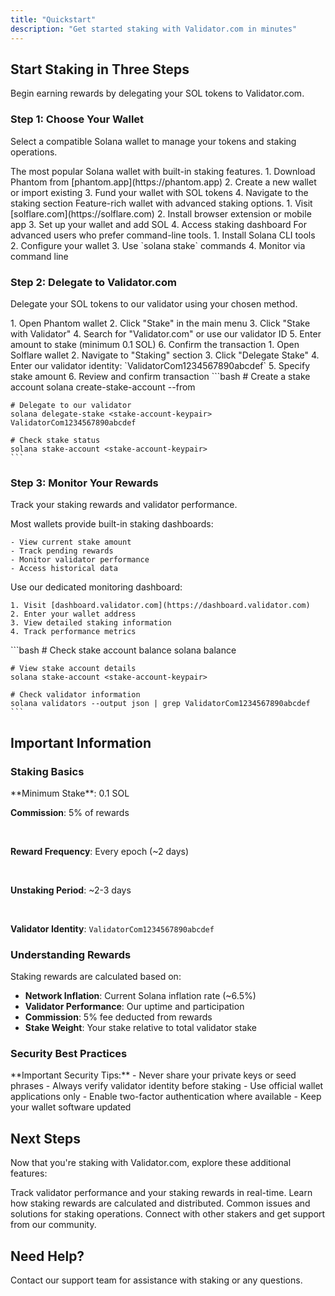 ```yaml
---
title: "Quickstart"
description: "Get started staking with Validator.com in minutes"
---
```


## Start Staking in Three Steps

Begin earning rewards by delegating your SOL tokens to Validator.com.

### Step 1: Choose Your Wallet

Select a compatible Solana wallet to manage your tokens and staking operations.

<AccordionGroup>
  <Accordion title="Phantom Wallet" icon="wallet">
    The most popular Solana wallet with built-in staking features. 1. Download Phantom from [phantom.app](https://phantom.app) 2. Create a new wallet or import existing 3. Fund your wallet with SOL tokens 4. Navigate to the staking section
  </Accordion>
  <Accordion title="Solflare Wallet" icon="wallet">
    Feature-rich wallet with advanced staking options. 1. Visit [solflare.com](https://solflare.com) 2. Install browser extension or mobile app 3. Set up your wallet and add SOL 4. Access staking dashboard
  </Accordion>
  <Accordion title="Command Line (CLI)" icon="wallet">
    For advanced users who prefer command-line tools. 1. Install Solana CLI tools 2. Configure your wallet 3. Use `solana stake` commands 4. Monitor via command line
  </Accordion>
</AccordionGroup>

### Step 2: Delegate to Validator.com

Delegate your SOL tokens to our validator using your chosen method.

<AccordionGroup>
  <Accordion title="Using Phantom Wallet" icon="hand-holding-dollar">
    1. Open Phantom wallet
    2. Click "Stake" in the main menu
    3. Click "Stake with Validator"
    4. Search for "Validator.com" or use our validator ID
    5. Enter amount to stake (minimum 0.1 SOL)
    6. Confirm the transaction
  </Accordion>
  <Accordion title="Using Solflare Wallet" icon="hand-holding-dollar">
    1. Open Solflare wallet
    2. Navigate to "Staking" section
    3. Click "Delegate Stake"
    4. Enter our validator identity: `ValidatorCom1234567890abcdef`
    5. Specify stake amount
    6. Review and confirm transaction
  </Accordion>
  <Accordion title="Using Solana CLI" icon="terminal">
    ```bash
    # Create a stake account
    solana create-stake-account --from <your-wallet> <stake-account-keypair>
    
    # Delegate to our validator
    solana delegate-stake <stake-account-keypair> ValidatorCom1234567890abcdef
    
    # Check stake status
    solana stake-account <stake-account-keypair>
    ```
  </Accordion>
</AccordionGroup>

### Step 3: Monitor Your Rewards

Track your staking rewards and validator performance.

<AccordionGroup>
  <Accordion title="Wallet Dashboard" icon="chart-bar">
    Most wallets provide built-in staking dashboards:

    - View current stake amount
    - Track pending rewards
    - Monitor validator performance
    - Access historical data
  </Accordion>
  <Accordion title="Validator.com Dashboard" icon="globe">
    Use our dedicated monitoring dashboard:

    1. Visit [dashboard.validator.com](https://dashboard.validator.com)
    2. Enter your wallet address
    3. View detailed staking information
    4. Track performance metrics
  </Accordion>
  <Accordion title="Command Line Monitoring" icon="terminal">
    ```bash
    # Check stake account balance
    solana balance <stake-account-keypair>
    
    # View stake account details
    solana stake-account <stake-account-keypair>
    
    # Check validator information
    solana validators --output json | grep ValidatorCom1234567890abcdef
    ```
  </Accordion>
</AccordionGroup>

## Important Information

### Staking Basics

<Info>
  **Minimum Stake**: 0.1 SOL

  <br />

  **Commission**: 5% of rewards

  <br />

  **Reward Frequency**: Every epoch (~2 days)

  <br />

  **Unstaking Period**: ~2-3 days

  <br />

  **Validator Identity**: `ValidatorCom1234567890abcdef`
</Info>

### Understanding Rewards

Staking rewards are calculated based on:

- **Network Inflation**: Current Solana inflation rate (~6.5%)
- **Validator Performance**: Our uptime and participation
- **Commission**: 5% fee deducted from rewards
- **Stake Weight**: Your stake relative to total validator stake

### Security Best Practices

<Warning>
  **Important Security Tips:** - Never share your private keys or seed phrases - Always verify validator identity before staking - Use official wallet applications only - Enable two-factor authentication where available - Keep your wallet software updated
</Warning>

## Next Steps

Now that you're staking with Validator.com, explore these additional features:

<CardGroup cols={2}>
  <Card title="Monitor Performance" icon="chart-line" href="/monitoring/dashboard">
    Track validator performance and your staking rewards in real-time.
  </Card>
  <Card title="Understanding Rewards" icon="coins" href="/staking/rewards">
    Learn how staking rewards are calculated and distributed.
  </Card>
  <Card title="Troubleshooting" icon="wrench" href="/troubleshooting/common-issues">
    Common issues and solutions for staking operations.
  </Card>
  <Card title="Join Community" icon="users" href="https://discord.gg/validator">
    Connect with other stakers and get support from our community.
  </Card>
</CardGroup>

## Need Help?

<Card title="Get Support" icon="headset" href="mailto:support@validator.com">
  Contact our support team for assistance with staking or any questions.
</Card>